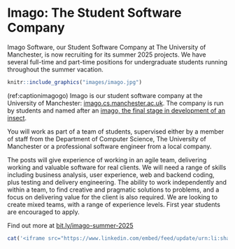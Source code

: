 # Imago: The Student Software Company {#imago}

Imago Software, our Student Software Company at The University of Manchester, is now recruiting for its summer 2025 projects. We have several full-time and part-time positions for undergraduate students running throughout the summer vacation.

```r
knitr::include_graphics("images/imago.jpg")
```

(ref:captionimagogo) Imago is our student software company at the University of Manchester: [imago.cs.manchester.ac.uk](https://imago.cs.manchester.ac.uk). The company is run by students and named after an [imago, the final stage in development of an insect](https://simple.wikipedia.org/wiki/Imago).
 
You will work as part of a team of students, supervised either by a member of staff from the Department of Computer Science, The University of Manchester or a professional software engineer from a local company.
 
The posts will give experience of working in an agile team, delivering working and valuable software for real clients. We will need a range of skills including business analysis, user experience, web and backend coding, plus testing and delivery engineering. The ability to work independently and within a team, to find creative and pragmatic solutions to problems, and a focus on delivering value for the client is also required. We are looking to create mixed teams, with a range of experience levels. First year students are encouraged to apply.

Find out more at [bit.ly/imago-summer-2025](https://bit.ly/imago-summer-2025)

```r
cat('<iframe src="https://www.linkedin.com/embed/feed/update/urn:li:share:7295011155629002752" height="399" width="504" frameborder="0" allowfullscreen="" title="Embedded post"></iframe>')
```


 